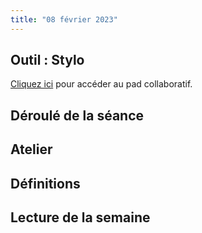 ```yaml
---
title: "08 février 2023"
---
```


## Outil : Stylo

::: {.callout-note}

[Cliquez ici](https://demo.hedgedoc.org/Ve93jMveRLicykaqiSOtWA#) pour accéder au pad collaboratif.

:::

## Déroulé de la séance

## Atelier


## Définitions


## Lecture de la semaine